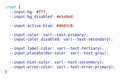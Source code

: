 ```css
:root {
  --input-bg: #fff;
  --input-bg_disabled: #e5e8ed;

  --input-active-blue: #4683c8;

  --input-color: var(--text-primary);
  --input-color_disabled: var(--text-secondary);

  --input-label-color: var(--text-tertiary);
  --input-placeholder-color: var(--text-gray);

  --input-hint-color: var(--text-secondary);
  --input-error-color: var(--text-error-primary);
}
```
